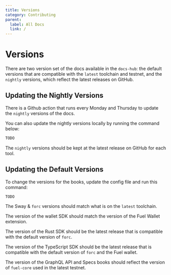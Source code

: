 ```yaml
---
title: Versions
category: Contributing
parent:
  label: All Docs
  link: /
---
```


# Versions

There are two version set of the docs available in the `docs-hub`: the default versions that are compatible with the `latest` toolchain and testnet, and the `nightly` versions, which reflect the latest releases on GitHub. 

## Updating the Nightly Versions

There is a Github action that runs every Monday and Thursday to update the `nightly` versions of the docs.

You can also update the nightly versions locally by running the command below:

```sh
TODO
```

The `nightly` versions should be kept at the latest release on GitHub for each tool.

## Updating the Default Versions

To change the versions for the books, update the config file and run this command:

```sh
TODO
```

The Sway & `forc` versions should match what is on the `latest`  toolchain.

The version of the wallet SDK should match the version of the Fuel Wallet extension.

The version of the Rust SDK should be the latest release that is compatible with the default version of `forc`.

The version of the TypeScript SDK should be the latest release that is compatible with the default version of `forc` and the Fuel wallet.

The version of the GraphQL API and Specs books should reflect the version of `fuel-core` used in the latest testnet.
